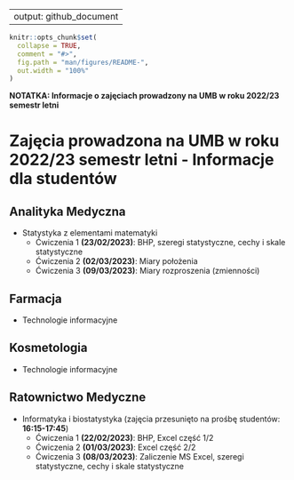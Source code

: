 

---
output: github_document
---

<!-- README.md is generated from README.Rmd. Please edit that file -->

```r
knitr::opts_chunk$set(
  collapse = TRUE,
  comment = "#>",
  fig.path = "man/figures/README-",
  out.width = "100%"
)
```

**NOTATKA: Informacje o zajęciach prowadzony na UMB w roku 2022/23 semestr letni**

# Zajęcia prowadzona na UMB w roku 2022/23 semestr letni - Informacje dla studentów

## Analityka Medyczna
- Statystyka z elementami matematyki
  - Ćwiczenia 1 **(23/02/2023)**: BHP, szeregi statystyczne, cechy i skale statystyczne
  - Ćwiczenia 2 **(02/03/2023)**: Miary położenia
  - Ćwiczenia 3 **(09/03/2023)**: Miary rozproszenia (zmienności)

## Farmacja
- Technologie informacyjne

## Kosmetologia
- Technologie informacyjne

## Ratownictwo Medyczne
- Informatyka i biostatystyka (zajęcia przesunięto na prośbę studentów: **16:15-17:45**)
  - Ćwiczenia 1 **(22/02/2023)**: BHP, Excel część 1/2
  - Ćwiczenia 2 **(01/03/2023)**: Excel część 2/2
  - Ćwiczenia 3 **(08/03/2023)**: Zaliczenie MS Excel, szeregi statystyczne, cechy i skale statystyczne
